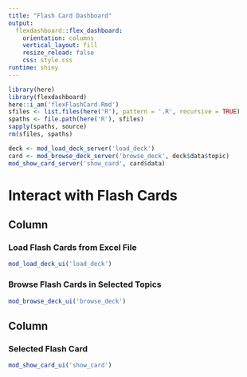 ```yaml
---
title: "Flash Card Dashboard"
output: 
  flexdashboard::flex_dashboard:
    orientation: columns
    vertical_layout: fill 
    resize_reload: false
    css: style.css
runtime: shiny
---
```


```r
library(here)
library(flexdashboard)
here::i_am('flexFlashCard.Rmd')
sfiles <- list.files(here('R'), pattern = '.R', recursive = TRUE)
spaths <- file.path(here('R'), sfiles)
sapply(spaths, source)
rm(sfiles, spaths)

deck <- mod_load_deck_server('load_deck')
card <- mod_browse_deck_server('browse_deck', deck$data$topic)
mod_show_card_server('show_card', card$data)
```

Interact with Flash Cards
========================================================================

Column {data-width=300}
-----------------------------------------------------------------------

### Load Flash Cards from Excel File {data-height=250}
```r
mod_load_deck_ui('load_deck')
```

### Browse Flash Cards in Selected Topics {data-height=750}

```r
mod_browse_deck_ui('browse_deck')
```

Column {data-width=700}
-----------------------------------------------------------------------

### Selected Flash Card

```r
mod_show_card_ui('show_card')
```

